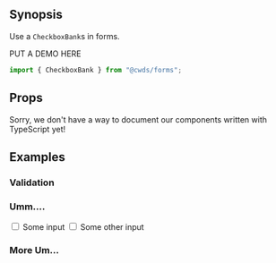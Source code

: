 
## Synopsis

Use a `CheckboxBank`s in forms.

<DemoCard>
  <div>PUT A DEMO HERE</div>
</DemoCard>

```jsx
import { CheckboxBank } from "@cwds/forms";
```

## Props

<!-- <PropTable docgen={Docgen.Alert} /> -->

<Alert color="warning">
  Sorry, we don't have a way to document our components written with TypeScript
  yet!
</Alert>

## Examples

<CheckboxBankExample />

### Validation

<CheckboxBankValidationExample />

### Umm....

<Form>
  <FormGroup check>
    <Label check>
      <Input type="checkbox" /> Some input
    </Label>
  </FormGroup>
  <FormGroup check>
    <Label check>
      <Input type="checkbox" /> Some other input
    </Label>
  </FormGroup>
</Form>

### More Um...

<StaticExample />
